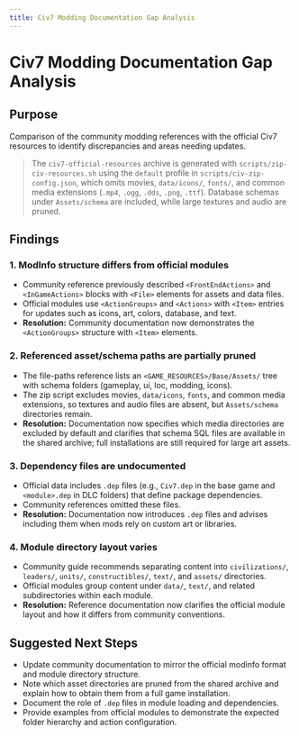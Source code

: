```yaml
---
title: Civ7 Modding Documentation Gap Analysis
---
```


# Civ7 Modding Documentation Gap Analysis

## Purpose

Comparison of the community modding references with the official Civ7 resources to identify discrepancies and areas needing updates.

> The `civ7-official-resources` archive is generated with `scripts/zip-civ-resources.sh` using the `default` profile in `scripts/civ-zip-config.json`, which omits movies, `data/icons/`, `fonts/`, and common media extensions (`.mp4`, `.ogg`, `.dds`, `.png`, `.ttf`). Database schemas under `Assets/schema` are included, while large textures and audio are pruned.

## Findings

### 1. ModInfo structure differs from official modules
- Community reference previously described `<FrontEndActions>` and `<InGameActions>` blocks with `<File>` elements for assets and data files.
- Official modules use `<ActionGroups>` and `<Actions>` with `<Item>` entries for updates such as icons, art, colors, database, and text.
- **Resolution:** Community documentation now demonstrates the `<ActionGroups>` structure with `<Item>` elements.

### 2. Referenced asset/schema paths are partially pruned
- The file-paths reference lists an `<GAME_RESOURCES>/Base/Assets/` tree with schema folders (gameplay, ui, loc, modding, icons).
- The zip script excludes movies, `data/icons`, `fonts`, and common media extensions, so textures and audio files are absent, but `Assets/schema` directories remain.
- **Resolution:** Documentation now specifies which media directories are excluded by default and clarifies that schema SQL files are available in the shared archive; full installations are still required for large art assets.

### 3. Dependency files are undocumented
- Official data includes `.dep` files (e.g., `Civ7.dep` in the base game and `<module>.dep` in DLC folders) that define package dependencies.
- Community references omitted these files.
- **Resolution:** Documentation now introduces `.dep` files and advises including them when mods rely on custom art or libraries.

### 4. Module directory layout varies
- Community guide recommends separating content into `civilizations/`, `leaders/`, `units/`, `constructibles/`, `text/`, and `assets/` directories.
- Official modules group content under `data/`, `text/`, and related subdirectories within each module.
- **Resolution:** Reference documentation now clarifies the official module layout and how it differs from community conventions.

## Suggested Next Steps
- Update community documentation to mirror the official modinfo format and module directory structure.
- Note which asset directories are pruned from the shared archive and explain how to obtain them from a full game installation.
- Document the role of `.dep` files in module loading and dependencies.
- Provide examples from official modules to demonstrate the expected folder hierarchy and action configuration.

